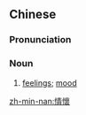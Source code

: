{{also|情怀}}
==Chinese==
{{zh-forms|s=情怀}}

===Pronunciation===
{{zh-pron
|m=qínghuái
|c=cing4 waai4
|mn=chêng-hoâi
|cat=n
}}

===Noun===
{{zh-noun}}

# [[feelings]]; [[mood]]

[[zh-min-nan:情懷]]